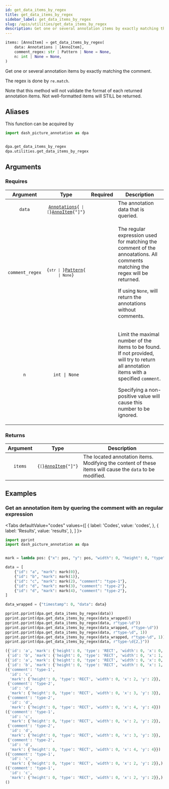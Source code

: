```yaml
---
id: get_data_items_by_regex
title: get_data_items_by_regex
sidebar_label: get_data_items_by_regex
slug: /apis/utilities/get_data_items_by_regex
description: Get one or several annotation items by exactly matching the comment.
---
```





<APITopBar type="func" source="utilities.get_data_items_by_regex" />

```python
items: [AnnoItem] = get_data_items_by_regex(
    data: Annotations | [AnnoItem],
    comment_regex: str | Pattern | None = None,
    n: int | None = None,
)
```

Get one or several annotation items by exactly matching the comment.

The regex is done by `re.match`.

Note that this method will not validate the format of each returned annotation
items. Not well-formatted items will STILL be returned.

## Aliases

This function can be acquired by

```python
import dash_picture_annotation as dpa


dpa.get_data_items_by_regex
dpa.utilities.get_data_items_by_regex
```

## Arguments

### Requires

|    Argument     |                                                    Type                                                     |             Required              | <center>Description</center>                                                                                                                                                                                               |
| :-------------: | :---------------------------------------------------------------------------------------------------------: | :-------------------------------: | -------------------------------------------------------------------------------------------------------------------------------------------------------------------------------------------------------------------------- |
|     `data`      | <code>[Annotations](../typehints/Annotations.mdx){` \| [`}[AnnoItem](../typehints/AnnoItem.mdx){"]"}</code> | <InlineIcon icon={vsiCheckIcon}/> | The annotation data that is queried.                                                                                                                                                                                       |
| `comment_regex` |               <code>{`str \| `}[Pattern<IconExternalLink/>][link-pattern]{` \| None`}</code>               |                                   | <p>The regular expression used for matching the comment of the annoatations. All comments matching the regex will be returned.</p><p>If using `None`, will return the annotations without comments.</p>                    |
|       `n`       |                                                `int \| None`                                                |                                   | <p>Limit the maximal number of the items to be found. If not provided, will try to return all annotation items with a specified `comment`.</p><p>Specifying a non-positive value will cause this number to be ignored.</p> |

### Returns

| Argument |                             Type                             | <center>Description</center>                                                                             |
| :------: | :----------------------------------------------------------: | :------------------------------------------------------------------------------------------------------- |
| `items`  | <code>{`[`}[AnnoItem](../typehints/AnnoItem.mdx){"]"}</code> | The located annotation items. Modifying the content of these items will cause the `data` to be modified. |

## Examples

### <IconObjType type="term"/> Get an annotation item by quering the comment with an regular expression

<Tabs
  defaultValue="codes"
  values={[
    { label: 'Codes', value: 'codes', },
    { label: 'Results', value: 'results', },
  ]
}>

<TabItem value="codes">

```python title="get_anno_item_by_comment_with_regex.py" showLineNumbers
import pprint
import dash_picture_annotation as dpa


mark = lambda pos: {"x": pos, "y": pos, "width": 0, "height": 0, "type": "RECT"}

data = [
    {"id": "a", "mark": mark(0)},
    {"id": "b", "mark": mark(1)},
    {"id": "c", "mark": mark(2), "comment": "type-1"},
    {"id": "d", "mark": mark(3), "comment": "type-2"},
    {"id": "d", "mark": mark(4), "comment": "type-2"},
]

data_wrapped = {"timestamp": 0, "data": data}

pprint.pprint(dpa.get_data_items_by_regex(data))
pprint.pprint(dpa.get_data_items_by_regex(data_wrapped))
pprint.pprint(dpa.get_data_items_by_regex(data, r"type-\d"))
pprint.pprint(dpa.get_data_items_by_regex(data_wrapped, r"type-\d"))
pprint.pprint(dpa.get_data_items_by_regex(data, r"type-\d", 1))
pprint.pprint(dpa.get_data_items_by_regex(data_wrapped, r"type-\d", 1))
pprint.pprint(dpa.get_data_items_by_regex(data, r"type-\d{2,}"))
```

</TabItem>

<TabItem value="results">

```python
({'id': 'a', 'mark': {'height': 0, 'type': 'RECT', 'width': 0, 'x': 0, 'y': 0}},
 {'id': 'b', 'mark': {'height': 0, 'type': 'RECT', 'width': 0, 'x': 1, 'y': 1}})
({'id': 'a', 'mark': {'height': 0, 'type': 'RECT', 'width': 0, 'x': 0, 'y': 0}},
 {'id': 'b', 'mark': {'height': 0, 'type': 'RECT', 'width': 0, 'x': 1, 'y': 1}})
({'comment': 'type-1',
  'id': 'c',
  'mark': {'height': 0, 'type': 'RECT', 'width': 0, 'x': 2, 'y': 2}},
 {'comment': 'type-2',
  'id': 'd',
  'mark': {'height': 0, 'type': 'RECT', 'width': 0, 'x': 3, 'y': 3}},
 {'comment': 'type-2',
  'id': 'd',
  'mark': {'height': 0, 'type': 'RECT', 'width': 0, 'x': 4, 'y': 4}})
({'comment': 'type-1',
  'id': 'c',
  'mark': {'height': 0, 'type': 'RECT', 'width': 0, 'x': 2, 'y': 2}},
 {'comment': 'type-2',
  'id': 'd',
  'mark': {'height': 0, 'type': 'RECT', 'width': 0, 'x': 3, 'y': 3}},
 {'comment': 'type-2',
  'id': 'd',
  'mark': {'height': 0, 'type': 'RECT', 'width': 0, 'x': 4, 'y': 4}})
({'comment': 'type-1',
  'id': 'c',
  'mark': {'height': 0, 'type': 'RECT', 'width': 0, 'x': 2, 'y': 2}},)
({'comment': 'type-1',
  'id': 'c',
  'mark': {'height': 0, 'type': 'RECT', 'width': 0, 'x': 2, 'y': 2}},)
()
```

</TabItem>

</Tabs>

[link-pattern]: https://docs.python.org/3/library/re.html#re.Pattern

